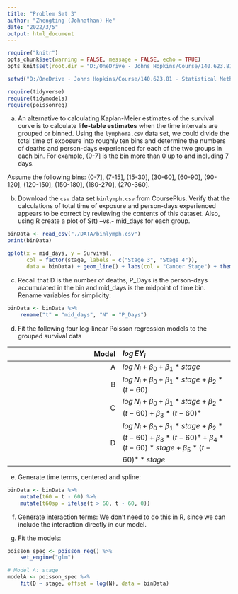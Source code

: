 ```yaml
---
title: "Problem Set 3"
author: "Zhengting (Johnathan) He"
date: "2022/3/5"
output: html_document
---
```



```r
require("knitr")
opts_chunk$set(warning = FALSE, message = FALSE, echo = TRUE)
opts_knit$set(root.dir = "D:/OneDrive - Johns Hopkins/Course/140.623.81 - Statistical Methods in Public Health III/Problem set/jhsphbiostat623-assignment/Problem Set 3")
```


```r
setwd("D:/OneDrive - Johns Hopkins/Course/140.623.81 - Statistical Methods in Public Health III/Problem set/jhsphbiostat623-assignment/Problem Set 3")

require(tidyverse)
require(tidymodels)
require(poissonreg)
```


a. An alternative to calculating Kaplan-Meier estimates of the survival curve is to calculate **life-table estimates** when the time intervals are grouped or binned. Using the `lymphoma.csv`
data set, we could divide the total time of exposure into roughly ten bins and determine the
numbers of deaths and person-days experienced for each of the two groups in each bin. For
example, (0-7] is the bin more than 0 up to and including 7 days.


Assume the following bins: (0-7], (7-15], (15-30], (30-60], (60-90], (90-120], (120-150],
(150-180], (180-270], (270-360].


b. Download the `csv` data set `binlymph.csv` from CoursePlus. Verify that the calculations
of total time of exposure and person-days experienced appears to be correct by reviewing the
contents of this dataset. Also, using R create a plot of S(t) –vs.- mid_days for each group.


```r
binData <- read_csv("./DATA/binlymph.csv")
print(binData)
```


```r
qplot(x = mid_days, y = Survival,
      col = factor(stage, labels = c("Stage 3", "Stage 4")),
      data = binData) + geom_line() + labs(col = "Cancer Stage") + theme_minimal()
```


c. Recall that D is the number of deaths, P_Days is the person-days accumulated in the bin and
mid_days is the midpoint of time bin. Rename variables for simplicity:


```r
binData <- binData %>% 
    rename("t" = "mid_days", "N" = "P_Days")
```


d. Fit the following four log-linear Poisson regression models to the grouped survival data


|Model|$log \, EY_i$|
|--:|:--|
|A|$log \, N_i + \beta_0 + \beta_1 * stage$|
|B|$log \, N_i + \beta_0 + \beta_1 * stage + \beta_2 * (t-60)$|
|C|$log \, N_i + \beta_0 + \beta_1 * stage + \beta_2 * (t-60) + \beta_3 * (t-60)^+$|
|D|$log \, N_i + \beta_0 + \beta_1 * stage + \beta_2 * (t-60) + \beta_3 * (t-60)^+ + \beta_4*(t-60)*stage + \beta_5*(t-60)^+*stage$|


e. Generate time terms, centered and spline:


```r
binData <- binData %>% 
    mutate(t60 = t - 60) %>% 
    mutate(t60sp = ifelse(t > 60, t - 60, 0))
```


f. Generate interaction terms: We don’t need to do this in R, since we can include the
interaction directly in our model.


g. Fit the models:


```r
poisson_spec <- poisson_reg() %>% 
    set_engine("glm")
```


```r
# Model A: stage
modelA <- poisson_spec %>% 
    fit(D ~ stage, offset = log(N), data = binData)
```

